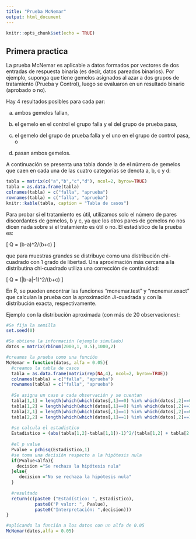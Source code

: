 ```yaml
---
title: "Prueba McNemar"
output: html_document
---
```


```r
knitr::opts_chunk$set(echo = TRUE)
```

## Primera practica


La prueba McNemar es aplicable a datos formados por vectores de dos entradas de respuesta binaria (es decir, datos pareados binarios). Por ejemplo, suponga que tiene gemelos asignados al azar a dos grupos de tratamiento (Prueba y Control), luego se evaluaron en un resultado binario (aprobado o no).

Hay 4 resultados posibles para cada par:

(a) ambos gemelos fallan, 

(b) el gemelo en el control el grupo falla y el del grupo de prueba pasa, 

(c) el gemelo del grupo de prueba falla y el uno en el grupo de control pasa, o 

(d) pasan ambos gemelos.


A continuación se presenta una tabla donde la de el número de gemelos que caen en cada una de las cuatro categorías se denota a, b, c y d:


```r
tabla = matrix(c("a","b","c","d"), ncol=2, byrow=TRUE)
tabla = as.data.frame(tabla)
colnames(tabla) = c("falla", "aprueba")
rownames(tabla) = c("falla", "aprueba")
knitr::kable(tabla, caption = "Tabla de casos")
```

Para probar si el tratamiento es útil, utilizamos solo el número de pares discordantes de gemelos, b y c, ya que los otros pares de gemelos no nos dicen nada sobre si el tratamiento es útil o no. El estadístico de la prueba es:


\[
Q = (b-a)^2/(b+c)
\]

que para muestras grandes se distribuye como una distribución chi-cuadrado con 1 grado de libertad.
Una aproximación más cercana a la distributina chi-cuadrado utiliza una corrección de continuidad:

\[
Q = (|b-a|-1)^2/(b+c)
\]

En R, se pueden encontrar las funciones "mcnemar.test" y "mcnemar.exact" que calculan la prueba con la aproximación Ji-cuadrada y con la distribución exacta, respectivamente.

Ejemplo con la distribución aproximada (con más de 20 observaciones):
```r
#Se fija la semilla
set.seed(0)

#Se obtiene la información (ejemplo simulado)
datos = matrix(rbinom(2000,1, 0.5),1000,2)

#creamos la prueba como una función
McNemar = function(datos, alfa = 0.05){
  #creamos la tabla de casos
  tabla = as.data.frame(matrix(rep(NA,4), ncol=2, byrow=TRUE))
  colnames(tabla) = c("falla", "aprueba")
  rownames(tabla) = c("falla", "aprueba")
  
  #Se asigna un caso a cada observación y se cuentan
  tabla[1,1] = length(which(which(datos[,1]==0) %in% which(datos[,2]==0)))
  tabla[1,2] = length(which(which(datos[,1]==0) %in% which(datos[,2]==1)))
  tabla[2,1] = length(which(which(datos[,1]==1) %in% which(datos[,2]==0)))
  tabla[2,2] = length(which(which(datos[,1]==1) %in% which(datos[,2]==1)))
  
  #se calcula el estadistico
  Estadistico = (abs(tabla[1,2]-tabla[1,1])-1)^2/(tabla[1,2] + tabla[2,1])
  
  #el p value
  Pvalue = pchisq(Estadistico,1)
  #se toma una decisión respecto a la hipótesis nula
  if(Pvalue<alfa){
    decision ="Se rechaza la hipótesis nula"
  }else{
     decision ="No se rechaza la hipótesis nula"
  }
  
  #resultado
  return(c(paste0 ("Estadístico: ", Estadistico),
           paste0("P valor: ", Pvalue),
           paste0("Interpretación: ",decision)))
}

#aplicando la función a los datos con un alfa de 0.05
McNemar(datos,alfa = 0.05)
```
